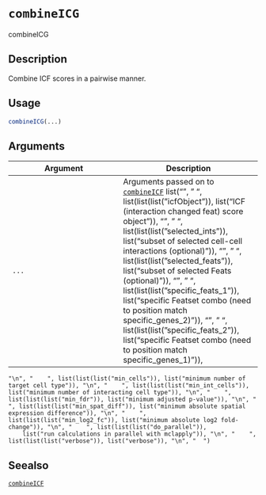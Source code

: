 # `combineICG`

combineICG


## Description

Combine ICF scores in a pairwise manner.


## Usage

```r
combineICG(...)
```


## Arguments

Argument      |Description
------------- |----------------
`...`     |      Arguments passed on to [`combineICF`](#combineicf)   list("\n", "    ", list(list(list("icfObject")), list("ICF (interaction changed feat) score object")), "\n", "    ", list(list(list("selected_ints")), list("subset of selected cell-cell interactions (optional)")), "\n", "    ", list(list(list("selected_feats")), list("subset of selected Feats (optional)")), "\n", "    ", list(list(list("specific_feats_1")), list("specific Featset combo (need to position match specific_genes_2)")), "\n", "    ", list(list(list("specific_feats_2")), list("specific Featset combo (need to position match specific_genes_1)")), 
    "\n", "    ", list(list(list("min_cells")), list("minimum number of target cell type")), "\n", "    ", list(list(list("min_int_cells")), list("minimum number of interacting cell type")), "\n", "    ", list(list(list("min_fdr")), list("minimum adjusted p-value")), "\n", "    ", list(list(list("min_spat_diff")), list("minimum absolute spatial expression difference")), "\n", "    ", list(list(list("min_log2_fc")), list("minimum absolute log2 fold-change")), "\n", "    ", list(list(list("do_parallel")), 
        list("run calculations in parallel with mclapply")), "\n", "    ", list(list(list("verbose")), list("verbose")), "\n", "  ")


## Seealso

[`combineICF`](#combineicf)


